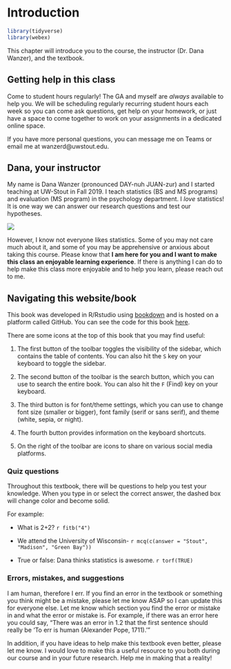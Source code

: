 # Introduction

```r
library(tidyverse)
library(webex)
```

This chapter will introduce you to the course, the instructor (Dr. Dana Wanzer), and the textbook.

## Getting help in this class

Come to student hours regularly! The GA and myself are *always* available to help you. We will be scheduling regularly recurring student hours each week so you can come ask questions, get help on your homework, or just have a space to come together to work on your assignments in a dedicated online space.

If you have more personal questions, you can message me on Teams or email me at wanzerd\@uwstout.edu.

## Dana, your instructor

My name is Dana Wanzer (pronounced DAY-nuh JUAN-zur) and I started teaching at UW-Stout in Fall 2019. I teach statistics (BS and MS programs) and evaluation (MS program) in the psychology department. I *love* statistics! It is one way we can answer our research questions and test our hypotheses.

![](images/01-intro/cyanide-happiness_statistics.png)

However, I know not everyone likes statistics. Some of you may not care much about it, and some of you may be apprehensive or anxious about taking this course. Please know that **I am here for you and I want to make this class an enjoyable learning experience**. If there is anything I can do to help make this class more enjoyable and to help you learn, please reach out to me.

## Navigating this website/book

This book was developed in R/Rstudio using [bookdown](https://bookdown.org/yihui/bookdown) and is hosted on a platform called GitHub. You can see the code for this book [here](https://github.com/danawanzer/stats-with-jamovi).

There are some icons at the top of this book that you may find useful:

1.  The first button of the toolbar toggles the visibility of the sidebar, which contains the table of contents. You can also hit the `S` key on your keyboard to toggle the sidebar.

2.  The second button of the toolbar is the search button, which you can use to search the entire book. You can also hit the `F` (Find) key on your keyboard.

3.  The third button is for font/theme settings, which you can use to change font size (smaller or bigger), font family (serif or sans serif), and theme (white, sepia, or night).

4.  The fourth button provides information on the keyboard shortcuts.

5.  On the right of the toolbar are icons to share on various social media platforms.

### Quiz questions

Throughout this textbook, there will be questions to help you test your knowledge. When you type in or select the correct answer, the dashed box will change color and become solid.

For example:

-   What is 2+2? `r fitb("4")`

-   We attend the University of Wisconsin- `r mcq(c(answer = "Stout", "Madison", "Green Bay"))`

-   True or false: Dana thinks statistics is awesome. `r torf(TRUE)`

### Errors, mistakes, and suggestions

I am human, therefore I err. If you find an error in the textbook or something you think might be a mistake, please let me know ASAP so I can update this for everyone else. Let me know which section you find the error or mistake in and what the error or mistake is. For example, if there was an error here you could say, "There was an error in 1.2 that the first sentence should really be 'To err is human (Alexander Pope, 1711).'"

In addition, if you have ideas to help make this textbook even better, please let me know. I would love to make this a useful resource to you both during our course and in your future research. Help me in making that a reality!
